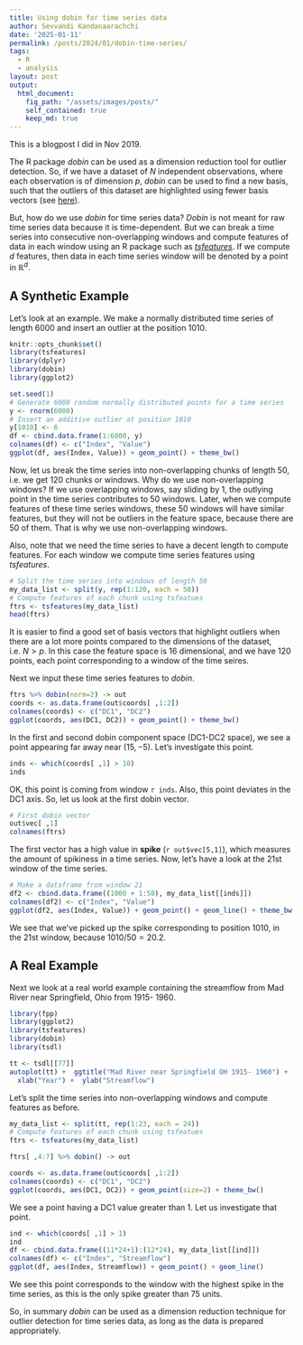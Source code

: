 ```yaml
---
title: Using dobin for time series data
author: Sevvandi Kandanaarachchi
date: '2025-01-11'
permalink: /posts/2024/01/dobin-time-series/
tags:
  - R
  - analysis
layout: post
output: 
  html_document:
    fig_path: "/assets/images/posts/"
    self_contained: true
    keep_md: true
---
```



This is a blogpost I did in Nov 2019.  

The R package *dobin* can be used as a dimension reduction tool for outlier detection. So, if we have a dataset of $N$ independent observations,  where each observation is of dimension $p$, *dobin* can be used to find a new basis, such that the outliers of this dataset are highlighted using fewer basis vectors (see [here](https://sevvandi.github.io/dobin/index.html)). 

But, how do we use *dobin* for time series data? *Dobin* is not meant for  raw time series data because it is time-dependent. But we can break a time series into consecutive non-overlapping windows and compute features of data in each window using an R package such as [*tsfeatures*](https://pkg.robjhyndman.com/tsfeatures/). If we compute $d$  features, then data in each time series window will be denoted by a point in $\mathbb{R}^d$. 

## A Synthetic Example
Let's look at an example. We make a normally distributed time series of length $6000$ and  insert an outlier at the position $1010$.

```r
knitr::opts_chunk$set()
library(tsfeatures)
library(dplyr)
library(dobin)
library(ggplot2)

set.seed(1)
# Generate 6000 random normally distributed points for a time series
y <- rnorm(6000)
# Insert an additive outlier at position 1010
y[1010] <- 6
df <- cbind.data.frame(1:6000, y)
colnames(df) <- c("Index", "Value")
ggplot(df, aes(Index, Value)) + geom_point() + theme_bw()
```

Now, let us break the time series into non-overlapping chunks of length $50$, i.e. we get $120$ chunks or windows. Why do we use non-overlapping windows? If we use overlapping windows, say sliding by $1$, the outlying point in the time series contributes to $50$ windows. Later, when we compute features of these time series windows, these $50$ windows will have similar features, but they will not be outliers in the feature space, because there are $50$ of them. That is why we use non-overlapping windows. 


Also, note that we need the time series to have a decent length to compute features.  For each window we compute time series features using *tsfeatures*.

```r
# Split the time series into windows of length 50
my_data_list <- split(y, rep(1:120, each = 50))
# Compute features of each chunk using tsfeatues
ftrs <- tsfeatures(my_data_list)
head(ftrs)
```
It is easier to find a good set of basis vectors that highlight outliers when there are a lot more points compared to the dimensions of the dataset, i.e. $N > p$. In this case the feature space is $16$ dimensional, and we have $120$ points, each point corresponding to a window of the time seires. 

Next we input these time series features to *dobin*. 
```r
ftrs %>% dobin(norm=2) -> out
coords <- as.data.frame(out$coords[ ,1:2])
colnames(coords) <- c("DC1", "DC2")
ggplot(coords, aes(DC1, DC2)) + geom_point() + theme_bw()
```
In the first and second dobin component space (DC1-DC2 space), we see a point appearing far away near $(15, -5)$. Let's investigate this point.

```r
inds <- which(coords[ ,1] > 10)
inds
```
OK, this point is coming from window `r inds`.  Also, this point deviates in the DC1 axis. So, let us look at the first dobin vector. 
```r
# First dobin vector
out$vec[ ,1]
colnames(ftrs)
```
The first vector has a high value in **spike** (`r out$vec[5,1]`), which measures the amount of spikiness in a time series. Now, let's have a look at the 21st window of the time series. 

```r
# Make a dataframe from window 21
df2 <- cbind.data.frame((1000 + 1:50), my_data_list[[inds]])
colnames(df2) <- c("Index", "Value")
ggplot(df2, aes(Index, Value)) + geom_point() + geom_line() + theme_bw()
```
We see that we've picked up the spike corresponding to position $1010$, in the 21st window, because $1010/50 = 20.2$.


## A Real Example
Next we look at a real world example containing the streamflow from Mad River near Springfield, Ohio from 1915- 1960.

```r
library(fpp)
library(ggplot2)
library(tsfeatures)
library(dobin)
library(tsdl)

tt <- tsdl[[77]]
autoplot(tt) +  ggtitle("Mad River near Springfield OH 1915- 1960") +
  xlab("Year") +  ylab("Streamflow")
```

Let's split the time series into non-overlapping windows and compute features as before. 
```r
my_data_list <- split(tt, rep(1:23, each = 24))
# Compute features of each chunk using tsfeatues
ftrs <- tsfeatures(my_data_list)

ftrs[ ,4:7] %>% dobin() -> out

coords <- as.data.frame(out$coords[ ,1:2])
colnames(coords) <- c("DC1", "DC2")
ggplot(coords, aes(DC1, DC2)) + geom_point(size=2) + theme_bw()
```
We see a point having a DC1 value greater than 1. Let us investigate that point. 


```r
ind <- which(coords[ ,1] > 1)
ind
df <- cbind.data.frame((11*24+1):(12*24), my_data_list[[ind]])
colnames(df) <- c("Index", "Streamflow")
ggplot(df, aes(Index, Streamflow)) + geom_point() + geom_line()
```

We see this point corresponds to the window with the highest spike in the time series, as this is the only spike greater than 75 units. 


So, in summary *dobin* can be used as a dimension reduction technique for outlier detection for time series data,  as long as the data is prepared appropriately. 